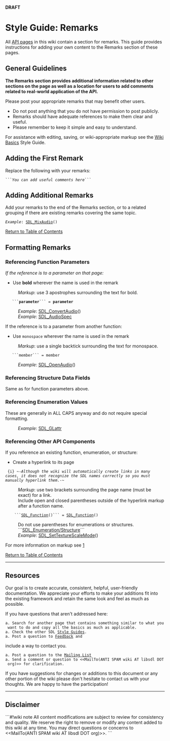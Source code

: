 <!-- pragma section-numbers off -->
<!-- pragma disable-camelcase -->
<!-- acl All:read -->
'''DRAFT'''

= Style Guide: Remarks =
All [http://wiki.libsdl.org/moin.cgi/SGWikiBasics#api API pages] in this wiki contain a section for remarks.  This guide provides instructions for adding your own content to the Remarks section of these pages. 

<span id="ToC"></span>

== General Guidelines ==
'''The Remarks section provides additional information related to other sections on the page as well as a location for users to add comments related to real-world application of the API.'''

Please post your appropriate remarks that may benefit other users.  
* Do not post anything that you do not have permission to post publicly.
* Remarks should have adequate references to make them clear and useful.
* Please remember to keep it simple and easy to understand.

For assistance with editing, saving, or wiki-appropriate markup see the [http://wiki.libsdl.org/moin.cgi/SGWikiBasics Wiki Basics] Style Guide.


== Adding the First Remark ==

Replace the following with your remarks:
 ```''You can add useful comments here''```


== Adding Additional Remarks ==
Add your remarks to the end of the Remarks section, or to a related grouping if there are existing remarks covering the same topic.
 ''Example'': [[SDL_MixAudio]]()

[[#ToC|Return to Table of Contents]]


== Formatting Remarks ==

=== Referencing Function Parameters ===
''If the reference is to a parameter on that page:''
* Use '''bold''' wherever the name is used in the remark
:''Markup'':  use 3 apostrophes surrounding the text for bold.
    ```'''parameter'''``` = '''parameter'''
: ''Example'': [[SDL_ConvertAudio]]()
: ''Example'': [[SDL_AudioSpec]]
If the reference is to a parameter from another function:
* Use <code>monospace</code> wherever the name is used in the remark
:''Markup'':  use a single backtick surrounding the text for monospace.
    ```<code>member</code>``` = <code>member</code>
: ''Example'': [[SDL_OpenAudio]]()


=== Referencing Structure Data Fields ===
Same as for function parameters above.


=== Referencing Enumeration Values ===
These are generally in ALL CAPS anyway and do not require special formatting.
: ''Example'': [[SDL_GLattr]]


=== Referencing Other API Components ===
If you reference an existing function, enumeration, or structure:
* Create a hyperlink to its page

  {i} ~-''Although the wiki will automatically create links in many cases, it does not recognize the SDL names correctly so you must manually hyperlink them.''-~<br/>

: ''Markup'':  use two brackets surrounding the page name (must be exact) for a link.
: Include open and closed parentheses outside of the hyperlink markup after a function name.
     ```[[SDL_Function]]()``` = [[SDL_Function]]()
: Do not use parentheses for enumerations or structures.
:```[[SDL_Enumeration/Structure]]```
: ''Example'': [[SDL_SetTextureScaleMode]]()

For more information on markup see [http://wiki.libsdl.org/moin.cgi/SGWikiBasics]

[[#ToC|Return to Table of Contents]]


----
== Resources ==

Our goal is to create accurate, consistent, helpful, user-friendly documentation.  We appreciate your efforts to make your additions fit into the existing framework and retain the same look and feel as much 
as possible.

If you have questions that aren't addressed here:
 a. Search for another page that contains something similar to what you want to do and copy all the basics as much as applicable.  
 a. Check the other SDL [http://wiki.libsdl.org/moin.cgi/Contributing#guides Style Guides].
 a. Post a question to [http://wiki.libsdl.org/moin.cgi/Contributing#form Feedback] and 
include a way to contact you.
 a. Post a question to the [http://wiki.libsdl.org/moin.cgi/Contributing#list Mailing List]
 a. Send a comment or question to <<MailTo(ANTI SPAM wiki AT libsdl DOT org)>> for clarification.

If you have suggestions for changes or additions to this document or any other portion of the wiki please don't hesitate to contact us with your thoughts.  We are happy to have the participation!

------
== Disclaimer ==
```#!wiki note
All content modifications are subject to review for consistency and quality.  We reserve the right to remove or modify any content added to this wiki at any time.  You may direct questions or concerns to 
<<MailTo(ANTI SPAM wiki AT libsdl DOT org)>>.
```
